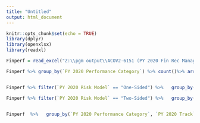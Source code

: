 ```yaml
---
title: "Untitled"
output: html_document
---
```


```r
knitr::opts_chunk$set(echo = TRUE)
library(dplyr)
library(openxlsx)
library(readxl)
```



```r

Finperf = read_excel("Z:\\pgm output\\ACOV2-6151 (PY 2020 Fin Rec Management Report)\\PRELIM 3 - PY20 Financial Reconciliation Management Report 20210702.xlsx", sheet = "PY 2020 Fin Perf Table", skip = 1) %>% filter(!is.na(`ACO ID`))

```

```r
Finperf %>% group_by(`PY 2020 Performance Category`) %>% count()%>% arrange( desc(`PY 2020 Performance Category`)) %>% write_csv("Z:\\finance\\financial reconciliation\\2020\\Results Tables\\Analysts\\Luke\\Total_4.1.csv")


Finperf %>% filter(`PY 2020 Risk Model` == "One-Sided") %>%   group_by(`PY 2020 Performance Category`) %>% count() %>% arrange( desc(`PY 2020 Performance Category`))%>% write_csv("Z:\\finance\\financial reconciliation\\2020\\Results Tables\\Analysts\\Luke\\One_sided_risk_4.1.csv")

Finperf %>% filter(`PY 2020 Risk Model` == "Two-Sided") %>%   group_by(`PY 2020 Performance Category`) %>% count() %>% arrange( desc(`PY 2020 Performance Category`))%>% write_csv("Z:\\finance\\financial reconciliation\\2020\\Results Tables\\Analysts\\Luke\\Two_sided_risk_4.1.csv")


Finperf  %>%   group_by(`PY 2020 Performance Category`, `PY 2020 Track`) %>% count() %>% arrange(`PY 2020 Track`, desc(`PY 2020 Performance Category`)) %>% write_csv("Z:\\finance\\financial reconciliation\\2020\\Results Tables\\Analysts\\Luke\\Rest_4.1.csv")



```

